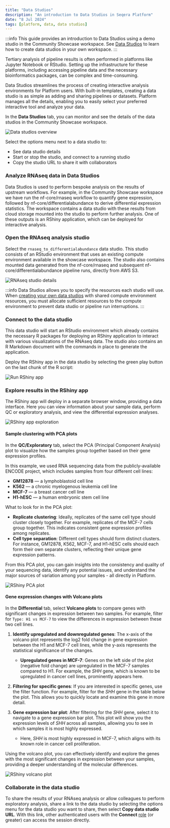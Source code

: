 ```yaml
---
title: "Data Studios"
description: "An introduction to Data Studios in Seqera Platform"
date: "8 Jul 2024"
tags: [platform, data, data studios]
---
```



:::info
This guide provides an introduction to Data Studios using a demo studio in the Community Showcase workspace. See [Data Studios](../../data/data-studios.mdx) to learn how to create data studios in your own workspace. 
:::

Tertiary analysis of pipeline results is often performed in platforms like Jupyter Notebook or RStudio. Setting up the infrastructure for these platforms, including accessing pipeline data and the necessary bioinformatics packages, can be complex and time-consuming.

Data Studios streamlines the process of creating interactive analysis environments for Platform users. With built-in templates, creating a data studio is as simple as adding and sharing pipelines or datasets. Platform manages all the details, enabling you to easily select your preferred interactive tool and analyze your data.

In the **Data Studios** tab, you can monitor and see the details of the data studios in the Community Showcase workspace.

![Data studios overview](./assets/data-studios-overview.png)

Select the options menu next to a data studio to:
- See data studio details
- Start or stop the studio, and connect to a running studio
- Copy the studio URL to share it with collaborators

### Analyze RNAseq data in Data Studios

Data Studios is used to perform bespoke analysis on the results of upstream workflows. For example, in the Community Showcase workspace we have run the nf-core/rnaseq workflow to quantify gene expression, followed by nf-core/differentialabundance to derive differential expression statistics. The workspace contains a data studio with these results from cloud storage mounted into the studio to perform further analysis. One of these outputs is an RShiny application, which can be deployed for interactive analysis.

### Open the RNAseq analysis studio 

Select the `rnaseq_to_differentialabundance` data studio. This studio consists of an RStudio environment that uses an existing compute environment available in the showcase workspace. The studio also contains mounted data generated from the nf-core/rnaseq and subsequent nf-core/differentialabundance pipeline runs, directly from AWS S3. 

![RNAseq studio details](assets/rnaseq-diffab-studio-details.gif)

:::info
Data Studios allows you to specify the resources each studio will use. When [creating your own data studios](../../data/data-studios.mdx) with shared compute environment resources, you must allocate sufficient resources to the compute environment to prevent data studio or pipeline run interruptions. 
:::

### Connect to the data studio

This data studio will start an RStudio environment which already contains the necessary R packages for deploying an RShiny application to interact with various visualizations of the RNAseq data. The studio also contains an R Markdown document with the commands in place to generate the application.

Deploy the RShiny app in the data studio by selecting the green play button on the last chunk of the R script:

![Run RShiny app](./assets/rnaseq-diffab-run-rshiny-app.png)

### Explore results in the RShiny app

The RShiny app will deploy in a separate browser window, providing a data interface. Here you can view information about your sample data, perform QC or exploratory analysis, and view the differential expression analyses.

![RShiny app exploration](assets/rnaseq-diffab-rshiny-app-explore.gif)

#### Sample clustering with PCA plots

In the **QC/Exploratory** tab, select the PCA (Principal Component Analysis) plot to visualize how the samples group together based on their gene expression profiles.

In this example, we used RNA sequencing data from the publicly-available ENCODE project, which includes samples from four different cell lines: 

- **GM12878** — a lymphoblastoid cell line
- **K562** — a chronic myelogenous leukemia cell line
- **MCF-7** — a breast cancer cell line
- **H1-hESC** — a human embryonic stem cell line

What to look for in the PCA plot:

- **Replicate clustering**: Ideally, replicates of the same cell type should cluster closely together. For example, replicates of the MCF-7 cells group together. This indicates consistent gene expression profiles among replicates.
- **Cell type separation**: Different cell types should form distinct clusters. For instance, GM12878, K562, MCF-7, and H1-hESC cells should each form their own separate clusters, reflecting their unique gene expression patterns.

From this PCA plot, you can gain insights into the consistency and quality of your sequencing data, identify any potential issues, and understand the major sources of variation among your samples - all directly in Platform.

![RShiny PCA plot](assets/rnaseq-diffab-rshiny-pca-plot.gif)

#### Gene expression changes with Volcano plots 

In the **Differential** tab, select **Volcano plots** to compare genes with significant changes in expression between two samples. For example, filter for `Type: H1 vs MCF-7` to view the differences in expression between these two cell lines.

1. **Identify upregulated and downregulated genes**: The x-axis of the volcano plot represents the log2 fold change in gene expression between the H1 and MCF-7 cell lines, while the y-axis represents the statistical significance of the changes.

    - **Upregulated genes in MCF-7**: Genes on the left side of the plot (negative fold change) are upregulated in the MCF-7 samples compared to H1. For example, the _SHH_ gene, which is known to be upregulated in cancer cell lines, prominently appears here.

2. **Filtering for specific genes**: If you are interested in specific genes, use the filter function. For example, filter for the _SHH_ gene in the table below the plot. This allows you to quickly locate and examine this gene in more detail.

3. **Gene expression bar plot**: After filtering for the _SHH_ gene, select it to navigate to a gene expression bar plot. This plot will show you the expression levels of _SHH_ across all samples, allowing you to see in which samples it is most highly expressed.

    - Here, _SHH_ is most highly expressed in MCF-7, which aligns with its known role in cancer cell proliferation.

Using the volcano plot, you can effectively identify and explore the genes with the most significant changes in expression between your samples, providing a deeper understanding of the molecular differences.

![RShiny volcano plot](assets/rnaseq-diffab-rshiny-volcano-plot.gif)

### Collaborate in the data studio

To share the results of your RNAseq analysis or allow colleagues to perform exploratory analysis, share a link to the data studio by selecting the options menu for the data studio you want to share, then select **Copy data studio URL**. With this link, other authenticated users with the **Connect** [role](../../orgs-and-teams/roles.mdx) (or greater) can access the session directly.
